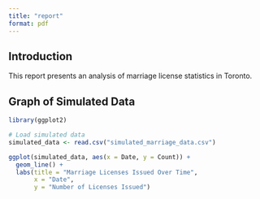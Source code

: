 ```yaml
---
title: "report"
format: pdf
---
```

## Introduction
This report presents an analysis of marriage license statistics in Toronto.

## Graph of Simulated Data
```r
library(ggplot2)

# Load simulated data
simulated_data <- read.csv("simulated_marriage_data.csv")

ggplot(simulated_data, aes(x = Date, y = Count)) +
  geom_line() +
  labs(title = "Marriage Licenses Issued Over Time",
       x = "Date",
       y = "Number of Licenses Issued")
```